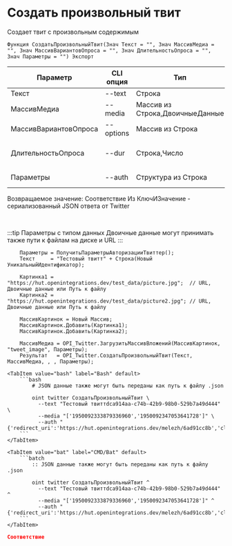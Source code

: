 ﻿---
sidebar_position: 1
description: Создать произвольный твит и другие функции для работы с Twitter в Открытом пакете интеграций - бесплатной open-source библиотеке интеграций для 1С:Предприятие 8, OneScript и CLI
keywords: [1C, 1С, 1С:Предприятие, 1С:Предприятие 8.3, API, Интеграция, Сервисы, Обмен, OneScript, CLI, Twitter]
---


# Создать произвольный твит
 Создает твит с произвольным содержимым



`Функция СоздатьПроизвольныйТвит(Знач Текст = "", Знач МассивМедиа = "", Знач МассивВариантовОпроса = "", Знач ДлительностьОпроса = "", Знач Параметры = "") Экспорт`

  | Параметр | CLI опция | Тип | Обяз. | Назначение |
  |-|-|-|-|-|
  | Текст | --text | Строка | &#x2716; | Текст твита |
  | МассивМедиа | --media | Массив из Строка,ДвоичныеДанные | &#x2716; | Массив двоичных данных или путей к файлам |
  | МассивВариантовОпроса | --options | Массив из Строка | &#x2716; | Массив вариантов опроса, если необходимо |
  | ДлительностьОпроса | --dur | Строка,Число | &#x2716; | Длительность опроса, если необходимо (опрос без длительности не создается) |
  | Параметры | --auth | Структура из Строка | &#x2716; | Данные авторизации. См.ПолучитьСтандартныеПараметры |

  
  Возвращаемое значение:   Соответствие Из КлючИЗначение - сериализованный JSON ответа от Twitter

<br/>

:::tip
Параметры с типом данных Двоичные данные могут принимать также пути к файлам на диске и URL
:::
<br/>



```bsl title="Пример использования для 1С:Предприятие/OneScript"
    Параметры = ПолучитьПараметрыАвторизацииТвиттер();
    Текст     = "Тестовый твитт" + Строка(Новый УникальныйИдентификатор);

    Картинка1 = "https://hut.openintegrations.dev/test_data/picture.jpg";  // URL, Двоичные данные или Путь к файлу
    Картинка2 = "https://hut.openintegrations.dev/test_data/picture2.jpg"; // URL, Двоичные данные или Путь к файлу

    МассивКартинок = Новый Массив;
    МассивКартинок.Добавить(Картинка1);
    МассивКартинок.Добавить(Картинка2);

    МассивМедиа = OPI_Twitter.ЗагрузитьМассивВложений(МассивКартинок, "tweet_image", Параметры);
    Результат   = OPI_Twitter.СоздатьПроизвольныйТвит(Текст, МассивМедиа, , , Параметры);
```
    

 <Tabs>
  
    <TabItem value="bash" label="Bash" default>
        ```bash
            # JSON данные также могут быть переданы как путь к файлу .json
            
            oint twitter СоздатьПроизвольныйТвит \
              --text "Тестовый твиттdca914aa-c74b-42b9-98b0-529b7a49d444" \
              --media "['1950092333879336960','1950092347053641728']" \
              --auth "{'redirect_uri':'https://hut.openintegrations.dev/melezh/6ad91cc8b','client_id':'***','client_secret':'***','access_token':'***','refresh_token':'***','oauth_token':'***','oauth_token_secret':'***','oauth_consumer_key':'***','oauth_consumer_secret':'***'}"
        ```
    </TabItem>
  
    <TabItem value="bat" label="CMD/Bat" default>
        ```batch
            :: JSON данные также могут быть переданы как путь к файлу .json
            
            oint twitter СоздатьПроизвольныйТвит ^
              --text "Тестовый твиттdca914aa-c74b-42b9-98b0-529b7a49d444" ^
              --media "['1950092333879336960','1950092347053641728']" ^
              --auth "{'redirect_uri':'https://hut.openintegrations.dev/melezh/6ad91cc8b','client_id':'***','client_secret':'***','access_token':'***','refresh_token':'***','oauth_token':'***','oauth_token_secret':'***','oauth_consumer_key':'***','oauth_consumer_secret':'***'}"
        ```
    </TabItem>
</Tabs>


```json title="Результат"
Соответствие
```
